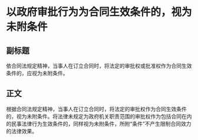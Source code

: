# 以政府审批行为为合同生效条件的，视为未附条件
## 副标题
依合同法规定精神，当事人在订立合同时，将法定的审批权或批准权作为合同生效条件的，应视为未附条件。
## 正文
根据合同法规定精神，当事人在订立合同时，将法定的审批权作为合同生效条件的，视为未附条件。将法律未规定为政府机关职责范围的审批权作为包括合同在内的民事法律行为生效条件的，同样视为未附条件，所附“条件”不产生限制合同效力的法律效果。